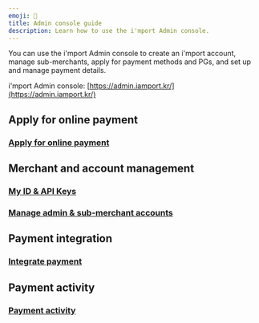 ```yaml
---
emoji: 🎡
title: Admin console guide
description: Learn how to use the i'mport Admin console.
---
```





You can use the i'mport Admin console to create an i'mport account, manage sub-merchants, apply for payment methods and PGs, and set up and manage payment details.

i'mport Admin console: [https://admin.iamport.kr/](https://admin.iamport.kr/)

## Apply for online payment

### [Apply for online payment](reg.md) <a href="#https-app.gitbook.com-o-nad6nqi7lne1tgdy19od-s-wwx2hlvrzlzrxeh1aacf-changes-lfaibcsawqojm8cjjpb8-und" id="https-app.gitbook.com-o-nad6nqi7lne1tgdy19od-s-wwx2hlvrzlzrxeh1aacf-changes-lfaibcsawqojm8cjjpb8-und"></a>

## Merchant and account management

### [My ID &  API Keys](my-id-and-api-keys.md) <a href="#https-app.gitbook.com-o-nad6nqi7lne1tgdy19od-s-wwx2hlvrzlzrxeh1aacf-changes-lfaibcsawqojm8cjjpb8-und" id="https-app.gitbook.com-o-nad6nqi7lne1tgdy19od-s-wwx2hlvrzlzrxeh1aacf-changes-lfaibcsawqojm8cjjpb8-und"></a>

### [Manage admin & sub-merchant accounts](account.md)

## Payment integration

### [Integrate payment](connect.md)

## Payment activity

### [Payment activity](list.md)
